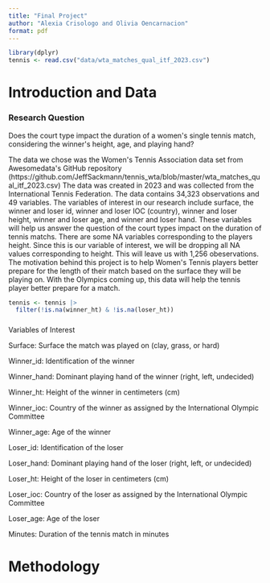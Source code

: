 ```yaml
---
title: "Final Project"
author: "Alexia Crisologo and Olivia Oencarnacion"
format: pdf
---
```


```r
library(dplyr)
tennis <- read.csv("data/wta_matches_qual_itf_2023.csv")
```

# Introduction and Data

### Research Question

Does the court type impact the duration of a women\'s single tennis match, considering the winner\'s height, age, and playing hand?

The data we chose was the Women\'s Tennis Association data set from Awesomedata\'s GitHub repository (https://github.com/JeffSackmann/tennis_wta/blob/master/wta_matches_qual_itf_2023.csv) The data was created in 2023 and was collected from the International Tennis Federation. The data contains 34,323 observations and 49 variables. The variables of interest in our research include surface, the winner and loser id, winner and loser IOC (country), winner and loser height, winner and loser age, and winner and loser hand. These variables will help us answer the question of the court types impact on the duration of tennis matchs. There are some NA variables corresponding to the players height. Since this is our variable of interest, we will be dropping all NA values corresponding to height. This will leave us with 1,256 obeservations. The motivation behind this project is to help Women\'s Tennis players better prepare for the length of their match based on the surface they will be playing on. With the Olympics coming up, this data will help the tennis player better prepare for a match. 

```r
tennis <- tennis |>
  filter(!is.na(winner_ht) & !is.na(loser_ht))
```

### 
Variables of Interest

Surface: Surface the match was played on (clay, grass, or hard)

Winner_id: Identification of the winner

Winner_hand: Dominant playing hand of the winner (right, left, undecided)

Winner_ht: Height of the winner in centimeters (cm)

Winner_ioc: Country of the winner as assigned by the International Olympic Committee

Winner_age: Age of the winner

Loser_id: Identification of the loser

Loser_hand: Dominant playing hand of the loser (right, left, or undecided)

Loser_ht: Height of the loser in centimeters (cm)

Loser_ioc: Country of the loser as assigned by the International Olympic Committee

Loser_age: Age of the loser

Minutes: Duration of the tennis match in minutes

# Methodology
